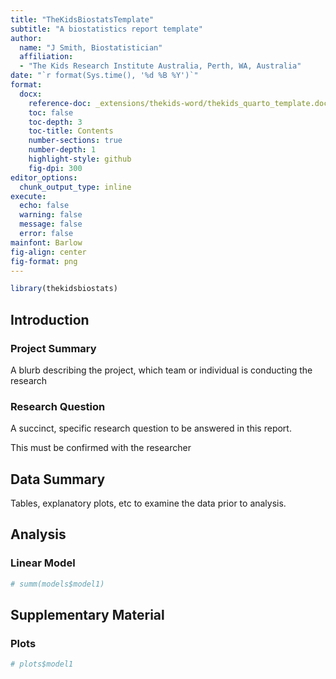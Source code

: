 ```yaml
---
title: "TheKidsBiostatsTemplate"
subtitle: "A biostatistics report template"
author:
  name: "J Smith, Biostatistician"
  affiliation:
  - "The Kids Research Institute Australia, Perth, WA, Australia"
date: "`r format(Sys.time(), '%d %B %Y')`"
format:
  docx:
    reference-doc: _extensions/thekids-word/thekids_quarto_template.docx
    toc: false
    toc-depth: 3
    toc-title: Contents
    number-sections: true
    number-depth: 1
    highlight-style: github
    fig-dpi: 300
editor_options: 
  chunk_output_type: inline
execute:
  echo: false
  warning: false
  message: false
  error: false
mainfont: Barlow
fig-align: center
fig-format: png
---
```


```r
library(thekidsbiostats)
```

## Introduction

### Project Summary

A blurb describing the project, which team or individual is conducting the research

### Research Question

A succinct, specific research question to be answered in this report.

::: callout-important
This must be confirmed with the researcher
:::

## Data Summary

Tables, explanatory plots, etc to examine the data prior to analysis.

## Analysis

### Linear Model

```r
# summ(models$model1)
```

## Supplementary Material

### Plots

```r
# plots$model1
```


